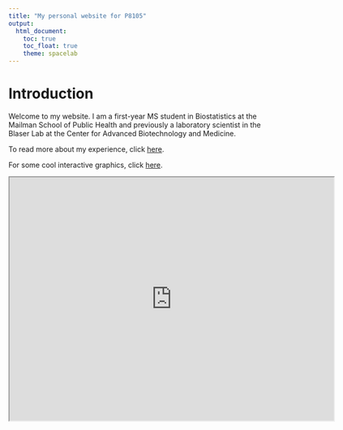 ```yaml
---
title: "My personal website for P8105"
output: 
  html_document:
    toc: true
    toc_float: true
    theme: spacelab
---
```


# Introduction

Welcome to my website. I am a first-year MS student in Biostatistics at the Mailman School of Public Health and previously a laboratory scientist in the Blaser Lab at the Center for Advanced Biotechnology and Medicine.

To read more about my experience, click [here](about.html).

For some cool interactive graphics, click [here](graphics.html). 

<iframe src="https://drive.google.com/file/d/1pawaRdf5PHWnsMRNvCOPPSdyGFA3dly5/preview" width="640" height="480" allow="autoplay"></iframe>